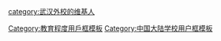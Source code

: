 {{Userbox
  |border-c = #000000
  |border-s = 1
  |id-c     = #FFFFFF
  |id-s     = 12
  |id-fc    = #ffffff
  |info-c   = #66ccff
  |info-s   = 8
  |info-fc  = #FFFFFF
  |id       =
  |info     = 该用户现在或曾经是于[[武汉外国语学校|武汉（实验）外国语学校]]的一员
  |nocat    = {{{nocat|}}}
}}
[[category:武汉外校的维基人]]
<noinclude>[[Category:教育程度用戶框模板]]</noinclude>
<noinclude>[[Category:中国大陆学校用户框模板]]</noinclude>